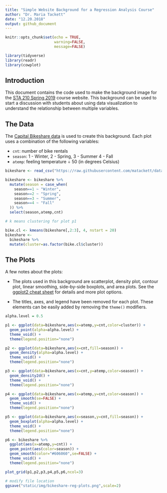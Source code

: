 ```yaml
---
title: "Simple Website Background for a Regression Analysis Course"
author: "Dr. Maria Tackett"
date: "12.20.2018"
output: github_document 
---
```


```r
knitr::opts_chunk$set(echo = TRUE,
                      warning=FALSE,
                      message=FALSE)
```

```r
library(tidyverse)
library(readr)
library(cowplot)
```

## Introduction 

This document contains the code used to make the background image for the [STA 210 Spring 2019](https://www2.stat.duke.edu/courses/Spring19/sta210.001/) course website. This background can be used to start a discussion with students about using data visualization to understand the relationship between multiple variables.

## The Data

The [Capital Bikeshare data](https://archive.ics.uci.edu/ml/datasets/bike+sharing+dataset) is used to create this background. Each plot uses a combination of the following variables: 

- `cnt`: number of bike rentals
- `season`: 1 - Winter, 2 - Spring, 3 - Summer 4 - Fall 
- `atemp`: feeling temperature &#247; 50 (in degrees Celsius)
<br> 

```r
bikeshare <- read_csv("https://raw.githubusercontent.com/matackett/data/master/capital-bikeshare.csv")          
```

```r
bikeshare <- bikeshare %>%
  mutate(season = case_when(
    season==1 ~ "Winter",
    season==2 ~ "Spring",
    season==3 ~ "Summer",
    season==4 ~ "Fall"
  )) %>% 
  select(season,atemp,cnt)
```

```r
# k means clustering for plot p1

bike.cl <- kmeans(bikeshare[,2:3], 4, nstart = 20)
bikeshare <- 
  bikeshare %>% 
  mutate(cluster=as.factor(bike.cl$cluster))
```

## The Plots

A few notes about the plots: 

- The plots used in this background are scatterplot, density plot, contour plot, linear smoothing, side-by-side boxplots, and area plots. See the [ggplot2 cheat sheet](https://www.rstudio.com/wp-content/uploads/2015/03/ggplot2-cheatsheet.pdf) for details and more plot options.

-  The titles, axes, and legend have been removed for each plot. These elements can be easily added by removing the `theme()` modifiers. 

```r
alpha.level = 0.5 

p1 <- ggplot(data=bikeshare,aes(x=atemp,y=cnt,color=cluster)) +
  geom_point(alpha=alpha.level) +
  theme_void() +
  theme(legend.position="none")

p2 <- ggplot(data=bikeshare,aes(x=cnt,fill=season)) +
  geom_density(alpha=alpha.level) +
  theme_void() +
  theme(legend.position="none")

p3 <- ggplot(data=bikeshare,aes(x=cnt,y=atemp,color=season)) +
  geom_density2d() +
  theme_void() +
  theme(legend.position="none")

p4 <- ggplot(data=bikeshare,aes(x=atemp,y=cnt,color=season)) +
  geom_smooth(se=FALSE) +
  theme_void() +
  theme(legend.position="none")

p5 <- ggplot(data=bikeshare,aes(x=season,y=cnt,fill=season)) +
  geom_boxplot(alpha=alpha.level) +
  theme_void() +
  theme(legend.position="none")

p6 <- bikeshare %>%
  ggplot(aes(x=atemp,y=cnt)) + 
  geom_point(aes(color=season)) + 
  geom_smooth(color="#606060",se=FALSE) +
  theme_void() +
  theme(legend.position="none")

plot_grid(p1,p2,p3,p4,p5,p6,ncol=3)
```

```r
# modify file location
ggsave("static/img/bikeshare-reg-plots.png",scale=2)
```


